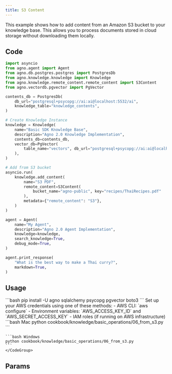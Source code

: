 ```yaml
---
title: S3 Content
---
```


This example shows how to add content from an Amazon S3 bucket to your knowledge base. This allows you to process documents stored in cloud storage without downloading them locally.

## Code

```python s3.py  
import asyncio
from agno.agent import Agent
from agno.db.postgres.postgres import PostgresDb
from agno.knowledge.knowledge import Knowledge
from agno.knowledge.remote_content.remote_content import S3Content
from agno.vectordb.pgvector import PgVector

contents_db = PostgresDb(
    db_url="postgresql+psycopg://ai:ai@localhost:5532/ai",
    knowledge_table="knowledge_contents",
)

# Create Knowledge Instance
knowledge = Knowledge(
    name="Basic SDK Knowledge Base",
    description="Agno 2.0 Knowledge Implementation",
    contents_db=contents_db,
    vector_db=PgVector(
        table_name="vectors", db_url="postgresql+psycopg://ai:ai@localhost:5532/ai"
    ),
)

# Add from S3 bucket
asyncio.run(
    knowledge.add_content(
        name="S3 PDF",
        remote_content=S3Content(
            bucket_name="agno-public", key="recipes/ThaiRecipes.pdf"
        ),
        metadata={"remote_content": "S3"},
    )
)

agent = Agent(
    name="My Agent",
    description="Agno 2.0 Agent Implementation",
    knowledge=knowledge,
    search_knowledge=True,
    debug_mode=True,
)

agent.print_response(
    "What is the best way to make a Thai curry?",
    markdown=True,
)
```

## Usage

<Steps>
  <Step title="Install libraries">
    ```bash
    pip install -U agno sqlalchemy psycopg pgvector boto3
    ```
  </Step>

  <Step title="Configure AWS credentials">
    Set up your AWS credentials using one of these methods:
    - AWS CLI: `aws configure`
    - Environment variables: `AWS_ACCESS_KEY_ID` and `AWS_SECRET_ACCESS_KEY`
    - IAM roles (if running on AWS infrastructure)
  </Step>

  <Snippet file="run-pgvector-step.mdx" />

  <Step title="Run the example">
    <CodeGroup>
    ```bash Mac
    python cookbook/knowledge/basic_operations/06_from_s3.py
    ```

    ```bash Windows
    python cookbook/knowledge/basic_operations/06_from_s3.py
    ```
    </CodeGroup>
  </Step>
</Steps>

## Params

<Snippet file="s3-remote-content-params.mdx" />